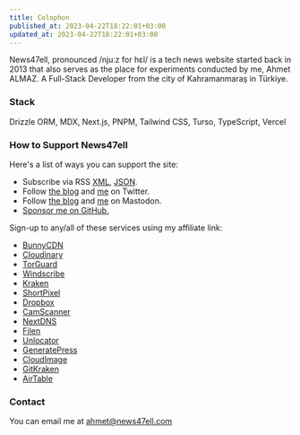 ```yaml
---
title: Colophon
published_at: 2023-04-22T18:22:01+03:00
updated_at: 2023-04-22T18:22:01+03:00
---
```


News47ell, pronounced /njuːz for hɛl/ is a tech news website started back in 2013 that also serves as the place for experiments conducted by me, Ahmet ALMAZ. A Full-Stack Developer from the city of Kahramanmaraş in Türkiye.

### Stack

Drizzle ORM, MDX, Next.js, PNPM, Tailwind CSS, Turso, TypeScript, Vercel

### How to Support News47ell

Here's a list of ways you can support the site:

- Subscribe via RSS [XML](https://www.news47ell.com/blog/feed.xml), [JSON](https://www.news47ell.com/blog/feed.json).
- Follow [the blog](https://twitter.com/news47ell/) and [me](https://twitter.com/music47ell/) on Twitter.
- Follow [the blog](https://mastodon.social/@News47ell) and [me](https://mastodon.social/@Music47ell) on Mastodon.
- [Sponsor me on GitHub.](https://github.com/sponsors/Music47ell)

Sign-up to any/all of these services using my affiliate link:

- [BunnyCDN](https://www.news47ell.com/recommends/bunnycdn)
- [Cloudinary](https://www.news47ell.com/recommends/cloudinary)
- [TorGuard](https://www.news47ell.com/recommends/torguard)
- [Windscribe](https://www.news47ell.com/recommends/windscribe)
- [Kraken](https://www.news47ell.com/recommends/kraken)
- [ShortPixel](https://www.news47ell.com/recommends/shortpixel)
- [Dropbox](https://www.news47ell.com/recommends/dropbox)
- [CamScanner](https://www.news47ell.com/recommends/camscanner)
- [NextDNS](https://www.news47ell.com/recommends/nextdns)
- [Filen](https://www.news47ell.com/recommends/filen)
- [Unlocator](https://www.news47ell.com/recommends/unlocator)
- [GeneratePress](https://www.news47ell.com/recommends/generatepress)
- [CloudImage](https://www.news47ell.com/recommends/cloudimage)
- [GitKraken](https://www.news47ell.com/recommends/gitkraken)
- [AirTable](https://www.news47ell.com/recommends/airtable)


### Contact

You can email me at [ahmet@news47ell.com](ahmet@news47ell.com)
